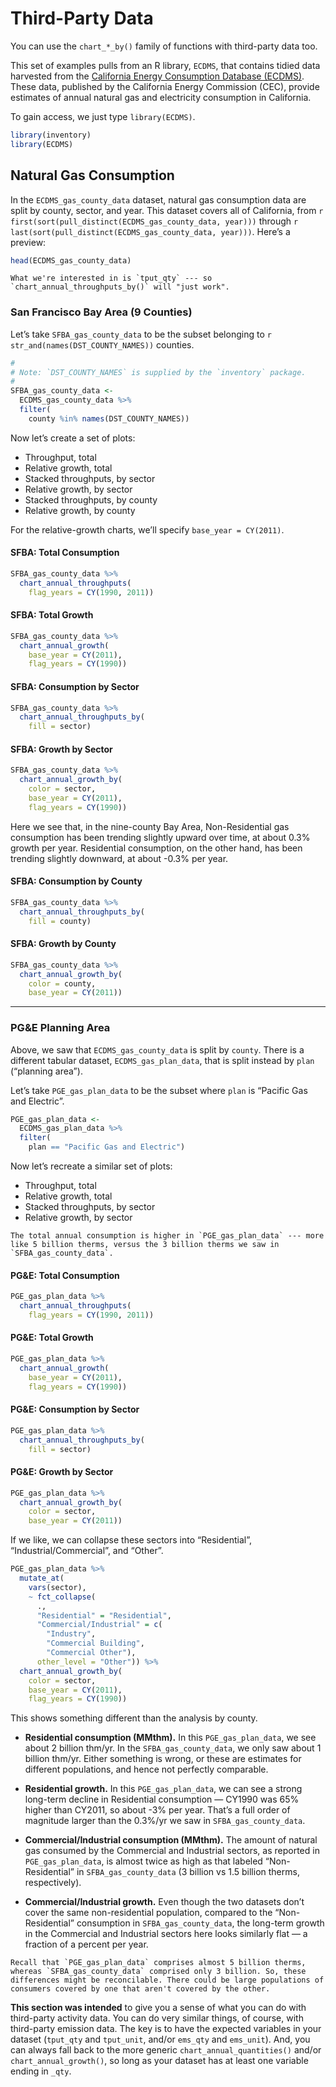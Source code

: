 # Third-Party Data

You can use the `chart_*_by()` family of functions with third-party data too.

This set of examples pulls from an R library, `ECDMS`, that contains tidied data harvested from the [California Energy Consumption Database (ECDMS)](http://www.ecdms.energy.ca.gov). These data, published by the California Energy Commission (CEC), provide estimates of annual natural gas and electricity consumption in California.

To gain access, we just type `library(ECDMS)`.

```r
library(inventory)
library(ECDMS)
```

## Natural Gas Consumption

In the `ECDMS_gas_county_data` dataset, natural gas consumption data are split by county, sector, and year. This dataset covers all of California, from `r first(sort(pull_distinct(ECDMS_gas_county_data, year)))` through `r last(sort(pull_distinct(ECDMS_gas_county_data, year)))`. Here's a preview:

```r
head(ECDMS_gas_county_data)
```

```block
What we're interested in is `tput_qty` --- so `chart_annual_throughputs_by()` will "just work".
```

### San Francisco Bay Area (9 Counties)

Let's take `SFBA_gas_county_data` to be the subset belonging to `r str_and(names(DST_COUNTY_NAMES))` counties.

```r
#
# Note: `DST_COUNTY_NAMES` is supplied by the `inventory` package.
#
SFBA_gas_county_data <-
  ECDMS_gas_county_data %>%
  filter(
    county %in% names(DST_COUNTY_NAMES)) 
```

Now let's create a set of plots:

- Throughput, total
- Relative growth, total
- Stacked throughputs, by sector
- Relative growth, by sector
- Stacked throughputs, by county
- Relative growth, by county

For the relative-growth charts, we'll specify `base_year = CY(2011)`.

#### SFBA: Total Consumption {-}

```r
SFBA_gas_county_data %>%
  chart_annual_throughputs(
    flag_years = CY(1990, 2011))
```

#### SFBA: Total Growth {-}

```r
SFBA_gas_county_data %>%
  chart_annual_growth(
    base_year = CY(2011),
    flag_years = CY(1990))
```

#### SFBA: Consumption by Sector {-}

```r
SFBA_gas_county_data %>%
  chart_annual_throughputs_by(
    fill = sector)
```

#### SFBA: Growth by Sector {-}

```r
SFBA_gas_county_data %>%
  chart_annual_growth_by(
    color = sector,
    base_year = CY(2011),
    flag_years = CY(1990))
```

Here we see that, in the nine-county Bay Area, Non-Residential gas consumption has been trending slightly upward over time, at about 0.3% growth per year. Residential consumption, on the other hand, has been trending slightly downward, at about -0.3% per year.

#### SFBA: Consumption by County {-}

```r
SFBA_gas_county_data %>%
  chart_annual_throughputs_by(
    fill = county)
```

#### SFBA: Growth by County {-}

```r
SFBA_gas_county_data %>%
  chart_annual_growth_by(
    color = county,
    base_year = CY(2011))
```

***

### PG&E Planning Area

Above, we saw that `ECDMS_gas_county_data` is split by `county`. There is a different tabular dataset, `ECDMS_gas_plan_data`, that is split instead by `plan` ("planning area").

Let's take `PGE_gas_plan_data` to be the subset where `plan` is "Pacific Gas and Electric".

```r
PGE_gas_plan_data <-
  ECDMS_gas_plan_data %>%
  filter(
    plan == "Pacific Gas and Electric") 
```

Now let's recreate a similar set of plots:

- Throughput, total
- Relative growth, total
- Stacked throughputs, by sector
- Relative growth, by sector

```block
The total annual consumption is higher in `PGE_gas_plan_data` --- more like 5 billion therms, versus the 3 billion therms we saw in `SFBA_gas_county_data`.
```

#### PG&E: Total Consumption {-}

```r
PGE_gas_plan_data %>%
  chart_annual_throughputs(
    flag_years = CY(1990, 2011))
```

#### PG&E: Total Growth {-}

```r
PGE_gas_plan_data %>%
  chart_annual_growth(
    base_year = CY(2011),
    flag_years = CY(1990))
```

#### PG&E: Consumption by Sector {-}

```r
PGE_gas_plan_data %>%
  chart_annual_throughputs_by(
    fill = sector)
```

#### PG&E: Growth by Sector {-}

```r
PGE_gas_plan_data %>%
  chart_annual_growth_by(
    color = sector,
    base_year = CY(2011))
```

If we like, we can collapse these sectors into "Residential", "Industrial/Commercial", and "Other".

```r
PGE_gas_plan_data %>%
  mutate_at(
    vars(sector),
    ~ fct_collapse(
      .,
      "Residential" = "Residential",
      "Commercial/Industrial" = c(
        "Industry", 
        "Commercial Building",
        "Commercial Other"),
      other_level = "Other")) %>%
  chart_annual_growth_by(
    color = sector,
    base_year = CY(2011),
    flag_years = CY(1990))
```

This shows something different than the analysis by county. 

- **Residential consumption (MMthm).** In this `PGE_gas_plan_data`, we see about 2 billion thm/yr. In the `SFBA_gas_county_data`, we only saw about 1 billion thm/yr. Either something is wrong, or these are estimates for different populations, and hence not perfectly comparable.

- **Residential growth.** In this `PGE_gas_plan_data`, we can see a strong long-term decline in Residential consumption --- CY1990 was 65% higher than CY2011, so about -3% per year. That's a full order of magnitude larger than the 0.3%/yr we saw in `SFBA_gas_county_data`.

- **Commercial/Industrial consumption (MMthm).** The amount of natural gas consumed by the Commercial and Industrial sectors, as reported in `PGE_gas_plan_data`, is almost twice as high as that labeled "Non-Residential" in `SFBA_gas_county_data` (3 billion vs 1.5 billion therms, respectively). 

- **Commercial/Industrial growth.** Even though the two datasets don't cover the same non-residential population, compared to the "Non-Residential" consumption in `SFBA_gas_county_data`, the long-term growth in the Commercial and Industrial sectors here looks similarly flat --- a fraction of a percent per year.

```block
Recall that `PGE_gas_plan_data` comprises almost 5 billion therms, whereas `SFBA_gas_county_data` comprised only 3 billion. So, these differences might be reconcilable. There could be large populations of consumers covered by one that aren't covered by the other.
```

**This section was intended** to give you a sense of what you can do with third-party activity data. You can do very similar things, of course, with third-party emission data. The key is to have the expected variables in your dataset (`tput_qty` and `tput_unit`, and/or `ems_qty` and `ems_unit`). And, you can always fall back to the more generic `chart_annual_quantities()` and/or `chart_annual_growth()`, so long as your dataset has at least one variable ending in `_qty`. 
